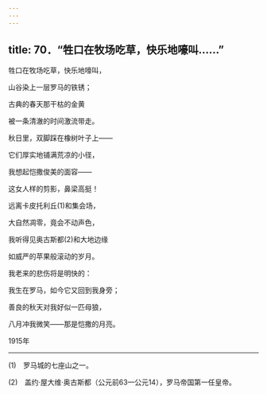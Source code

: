```yaml
---
---
---
```

title: 70．“牲口在牧场吃草，快乐地嚎叫……”
---




牲口在牧场吃草，快乐地嚎叫，

山谷染上一层罗马的铁锈；

古典的春天那干枯的金黄

被一条清澈的时间激流带走。

秋日里，双脚踩在橡树叶子上——

它们厚实地铺满荒凉的小径，

我想起恺撒俊美的面容——

这女人样的剪影，鼻梁高挺！

远离卡皮托利丘(1)和集会场，

大自然凋零，竟会不动声色，

我听得见奥古斯都(2)和大地边缘

如威严的苹果般滚动的岁月。

我老来的悲伤将是明快的：

我生在罗马，如今它又回到我身旁；

善良的秋天对我好似一匹母狼，

八月冲我微笑——那是恺撒的月亮。

1915年



* * *



(1)　罗马城的七座山之一。

(2)　盖约·屋大维·奥古斯都（公元前63—公元14），罗马帝国第一任皇帝。